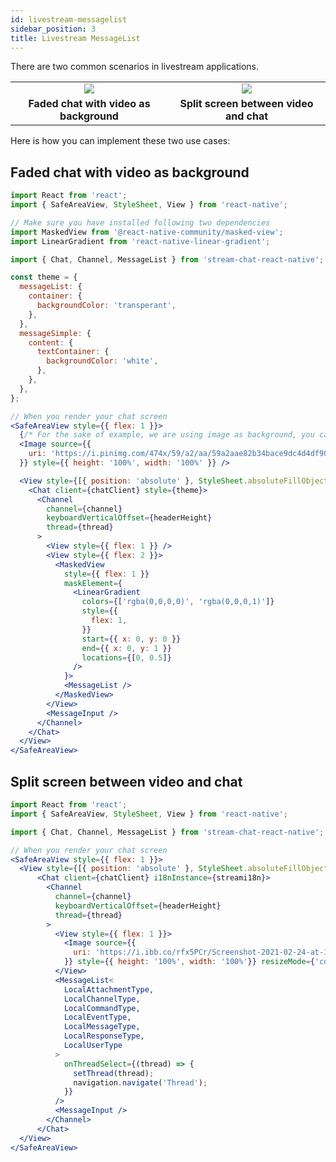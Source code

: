 ```yaml
---
id: livestream-messagelist
sidebar_position: 3
title: Livestream MessageList
---
```


There are two common scenarios in livestream applications.

<table>
  <tr>
    <td align='center' width="33%"><img src='https://raw.githubusercontent.com/GetStream/stream-chat-react-native/main/screenshots/cookbook/LivestreamExample1.png'/></td>
    <td align='center' width="33%"><img src='https://raw.githubusercontent.com/GetStream/stream-chat-react-native/main/screenshots/cookbook/LivestreamExample2.png'/></td>
  </tr>
  <tr></tr>
  <tr>
    <td align='center'><strong>Faded chat with video as background</strong></td>
    <td align='center'><strong>Split screen between video and chat</strong></td>
  </tr>
</table>

Here is how you can implement these two use cases:
## Faded chat with video as background

```jsx
import React from 'react';
import { SafeAreaView, StyleSheet, View } from 'react-native';

// Make sure you have installed following two dependencies
import MaskedView from '@react-native-community/masked-view';
import LinearGradient from 'react-native-linear-gradient';

import { Chat, Channel, MessageList } from 'stream-chat-react-native';

const theme = {
  messageList: {
    container: {
      backgroundColor: 'transperant',
    },
  },
  messageSimple: {
    content: {
      textContainer: {
        backgroundColor: 'white',
      },
    },
  },
};

// When you render your chat screen
<SafeAreaView style={{ flex: 1 }}>
  {/* For the sake of example, we are using image as background, you can replace it with your Video component. */}
  <Image source={{
    uri: 'https://i.pinimg.com/474x/59/a2/aa/59a2aae82b34bace9dc4d4df90457a3b.jpg'
  }} style={{ height: '100%', width: '100%' }} />

  <View style={[{ position: 'absolute' }, StyleSheet.absoluteFillObject]}>
    <Chat client={chatClient} style={theme}>
      <Channel
        channel={channel}
        keyboardVerticalOffset={headerHeight}
        thread={thread}
      >
        <View style={{ flex: 1 }} />
        <View style={{ flex: 2 }}>
          <MaskedView
            style={{ flex: 1 }}
            maskElement={
              <LinearGradient
                colors={['rgba(0,0,0,0)', 'rgba(0,0,0,1)']}
                style={{
                  flex: 1,
                }}
                start={{ x: 0, y: 0 }}
                end={{ x: 0, y: 1 }}
                locations={[0, 0.5]}
              />
            }>
            <MessageList />
          </MaskedView>
        </View>
        <MessageInput />
      </Channel>
    </Chat>
  </View>
</SafeAreaView>
```
## Split screen between video and chat

```jsx
import React from 'react';
import { SafeAreaView, StyleSheet, View } from 'react-native';

import { Chat, Channel, MessageList } from 'stream-chat-react-native';

// When you render your chat screen
<SafeAreaView style={{ flex: 1 }}>
  <View style={[{ position: 'absolute' }, StyleSheet.absoluteFillObject]}>
      <Chat client={chatClient} i18nInstance={streami18n}>
        <Channel
          channel={channel}
          keyboardVerticalOffset={headerHeight}
          thread={thread}
        >
          <View style={{ flex: 1 }}>
            <Image source={{
              uri: 'https://i.ibb.co/rfx5PCr/Screenshot-2021-02-24-at-14-20-57.png'
            }} style={{ height: '100%', width: '100%'}} resizeMode={'cover'} />
          </View>
          <MessageList<
            LocalAttachmentType,
            LocalChannelType,
            LocalCommandType,
            LocalEventType,
            LocalMessageType,
            LocalResponseType,
            LocalUserType
          >
            onThreadSelect={(thread) => {
              setThread(thread);
              navigation.navigate('Thread');
            }}
          />
          <MessageInput />
        </Channel>
      </Chat>
  </View>
</SafeAreaView>
```
